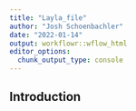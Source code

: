 ```yaml
---
title: "Layla_file"
author: "Josh Schoenbachler"
date: "2022-01-14"
output: workflowr::wflow_html
editor_options:
  chunk_output_type: console
---
```


## Introduction

```r

```

